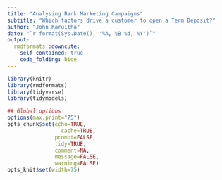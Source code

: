 ```yaml
---
title: "Analysing Bank Marketing Campaigns"
subtitle: "Which factors drive a customer to open a Term Deposit?"
author: "John Karuitha"
date: "`r format(Sys.Date(), '%A, %B %d, %Y')`"
output:
  rmdformats::downcute:
    self_contained: true
    code_folding: hide
---
```



```r
library(knitr)
library(rmdformats)
library(tidyverse)
library(tidymodels)

## Global options
options(max.print="75")
opts_chunk$set(echo=TRUE,
	             cache=TRUE,
               prompt=FALSE,
               tidy=TRUE,
               comment=NA,
               message=FALSE,
               warning=FALSE)
opts_knit$set(width=75)
```

